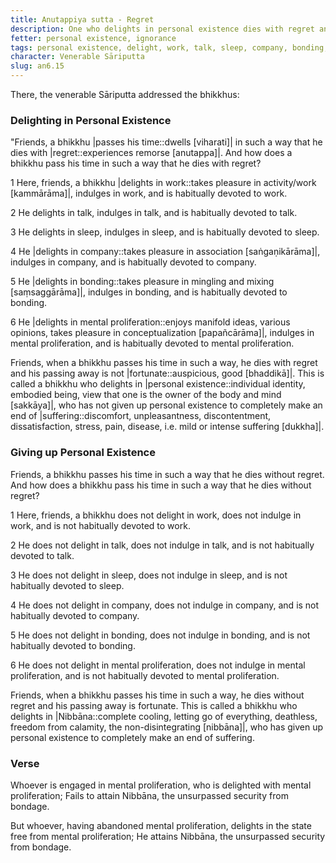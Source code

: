 ```yaml
---
title: Anutappiya sutta - Regret
description: One who delights in personal existence dies with regret and their passing away is not fortunate. One who delights in Nibbāna and gives up personal existence dies without regret and their passing away is fortunate.
fetter: personal existence, ignorance
tags: personal existence, delight, work, talk, sleep, company, bonding, mental proliferation, Nibbāna, auspicious, regret, fortunate, suffering, death, an, an6
character: Venerable Sāriputta
slug: an6.15
---
```


There, the venerable Sāriputta addressed the bhikkhus:

### Delighting in Personal Existence

"Friends, a bhikkhu |passes his time::dwells [viharati]| in such a way that he dies with |regret::experiences remorse [anutappa]|. And how does a bhikkhu pass his time in such a way that he dies with regret?

1 Here, friends, a bhikkhu |delights in work::takes pleasure in activity/work [kammārāma]|, indulges in work, and is habitually devoted to work.

2 He delights in talk, indulges in talk, and is habitually devoted to talk.

3 He delights in sleep, indulges in sleep, and is habitually devoted to sleep.

4 He |delights in company::takes pleasure in association [saṅgaṇikārāma]|, indulges in company, and is habitually devoted to company.

5 He |delights in bonding::takes pleasure in mingling and mixing [saṃsaggārāma]|, indulges in bonding, and is habitually devoted to bonding.

6 He |delights in mental proliferation::enjoys manifold ideas, various opinions, takes pleasure in conceptualization [papañcārāma]|, indulges in mental proliferation, and is habitually devoted to mental proliferation.

Friends, when a bhikkhu passes his time in such a way, he dies with regret and his passing away is not |fortunate::auspicious, good [bhaddikā]|. This is called a bhikkhu who delights in |personal existence::individual identity, embodied being, view that one is the owner of the body and mind [sakkāya]|, who has not given up personal existence to completely make an end of |suffering::discomfort, unpleasantness, discontentment, dissatisfaction, stress, pain, disease, i.e. mild or intense suffering [dukkha]|.

### Giving up Personal Existence

Friends, a bhikkhu passes his time in such a way that he dies without regret. And how does a bhikkhu pass his time in such a way that he dies without regret?

1 Here, friends, a bhikkhu does not delight in work, does not indulge in work, and is not habitually devoted to work.

2 He does not delight in talk, does not indulge in talk, and is not habitually devoted to talk.

3 He does not delight in sleep, does not indulge in sleep, and is not habitually devoted to sleep.

4 He does not delight in company, does not indulge in company, and is not habitually devoted to company.

5 He does not delight in bonding, does not indulge in bonding, and is not habitually devoted to bonding.

6 He does not delight in mental proliferation, does not indulge in mental proliferation, and is not habitually devoted to mental proliferation.

Friends, when a bhikkhu passes his time in such a way, he dies without regret and his passing away is fortunate. This is called a bhikkhu who delights in |Nibbāna::complete cooling, letting go of everything, deathless, freedom from calamity, the non-disintegrating [nibbāna]|, who has given up personal existence to completely make an end of suffering.

### Verse

Whoever is engaged in mental proliferation,
who is delighted with mental proliferation;
Fails to attain Nibbāna,
the unsurpassed security from bondage.

But whoever, having abandoned mental proliferation,
delights in the state free from mental proliferation;
He attains Nibbāna,
the unsurpassed security from bondage.